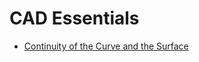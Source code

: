 # CAD Essentials

- [Continuity of the Curve and the Surface](./cad-essentials/continuity-curve-and-surface)















